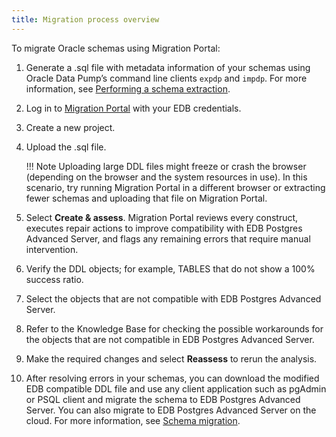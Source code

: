 ```yaml
---
title: Migration process overview
---
```

To migrate Oracle schemas using Migration Portal:

1. Generate a .sql file with metadata information of your schemas using Oracle Data Pump’s command line clients `expdp` and `impdp`. For more information, see [Performing a schema extraction](../04_mp_migrating_database/01_mp_schema_extraction).

1. Log in to [Migration Portal](https://migration.enterprisedb.com/) with your EDB credentials.

1. Create a new project.

1. Upload the .sql file.

   !!! Note
   Uploading large DDL files might freeze or crash the browser (depending on the browser and the system resources in use). In this scenario, try running Migration Portal in a different browser or extracting fewer schemas and uploading that file on Migration Portal.

1. Select **Create & assess**.
   Migration Portal reviews every construct, executes repair actions to improve compatibility with EDB Postgres Advanced Server, and flags any remaining errors that require manual intervention.

1. Verify the DDL objects; for example, TABLES that do not show a 100% success ratio.

1. Select the objects that are not compatible with EDB Postgres Advanced Server.

1. Refer to the Knowledge Base for checking the possible workarounds for the objects that are not compatible in EDB Postgres Advanced Server.

1. Make the required changes and select **Reassess** to rerun the analysis.

1. After resolving errors in your schemas, you can download the modified EDB compatible DDL file and use any client application such as pgAdmin or PSQL client and migrate the schema to EDB Postgres Advanced Server. You can also migrate to EDB Postgres Advanced Server on  the cloud. For more information, see [Schema migration](../04_mp_migrating_database/03_mp_schema_migration).